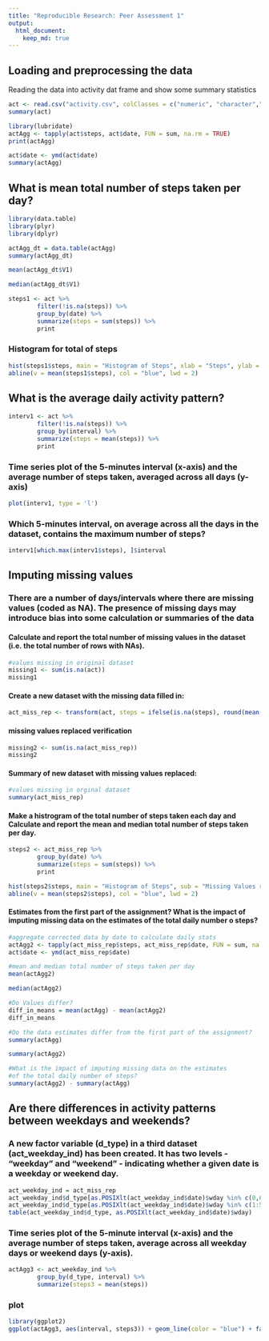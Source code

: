 ```yaml
---
title: "Reproducible Research: Peer Assessment 1"
output: 
  html_document:
    keep_md: true
---
```



## Loading and preprocessing the data
Reading the data into activity dat frame and show some summary statistics
```r
act <- read.csv("activity.csv", colClasses = c("numeric", "character","integer"))
summary(act)
```

```r
library(lubridate)
actAgg <- tapply(act$steps, act$date, FUN = sum, na.rm = TRUE)
print(actAgg)

act$date <- ymd(act$date)
summary(actAgg)

```

## What is mean total number of steps taken per day?
```r
library(data.table)
library(plyr)
library(dplyr)

actAgg_dt = data.table(actAgg)
summary(actAgg_dt)

mean(actAgg_dt$V1)

median(actAgg_dt$V1)

steps1 <- act %>%
        filter(!is.na(steps)) %>%
        group_by(date) %>%
        summarize(steps = sum(steps)) %>%
        print
```

### Histogram for total of steps
```r
hist(steps1$steps, main = "Histogram of Steps", xlab = "Steps", ylab = "Count")
abline(v = mean(steps1$steps), col = "blue", lwd = 2)

```

## What is the average daily activity pattern?
```r
interv1 <- act %>%
        filter(!is.na(steps)) %>%
        group_by(interval) %>%
        summarize(steps = mean(steps)) %>%
        print
```

### Time series plot of the 5-minutes interval (x-axis) and the average number of steps taken, averaged across all days (y-axis)
```r
plot(interv1, type = 'l')

```

### Which 5-minutes interval, on average across all the days in the dataset, contains the maximum number of steps?
```r
interv1[which.max(interv1$steps), ]$interval

```

## Imputing missing values
### There are a number of days/intervals where there are missing values (coded as NA). The presence of missing days may introduce bias into some calculation or summaries of the data

#### Calculate and report the total number of missing values in the dataset (i.e. the total number of rows with NAs).
```r
#values missing in original dataset
missing1 <- sum(is.na(act))
missing1

```
#### Create a new dataset with the missing data filled in:
```r
act_miss_rep <- transform(act, steps = ifelse(is.na(steps), round(mean(steps, na.rm = TRUE)), steps))

```

#### missing values replaced verification
```r
missing2 <- sum(is.na(act_miss_rep))
missing2

```
#### Summary of new dataset with missing values replaced:
```r
#values missing in orginal dataset
summary(act_miss_rep)

```

#### Make a histrogram of the total number of steps taken each day and Calculate and report the mean and median total number of steps taken per day.
```r
steps2 <- act_miss_rep %>%
        group_by(date) %>%
        summarize(steps = sum(steps)) %>%
        print

hist(steps2$steps, main = "Histogram of Steps", sub = "Missing Values replaced with mean of interval steps" , xlab = "Steps", ylab = "Count")
abline(v = mean(steps2$steps), col = "blue", lwd = 2)

```

#### Estimates from the first part of the assignment? What is the impact of imputing missing data on the estimates of the total daily number o steps?
```r
#aggregate corrected data by date to calculate daily stats
actAgg2 <- tapply(act_miss_rep$steps, act_miss_rep$date, FUN = sum, na.rm = TRUE)
act$date <- ymd(act_miss_rep$date)

#mean and median total number of steps taken per day
mean(actAgg2)

median(actAgg2)

#Do Values differ?
diff_in_means = mean(actAgg) - mean(actAgg2)
diff_in_means

#Do the data estimates differ from the first part of the assignment?
summary(actAgg)

summary(actAgg2)

#What is the impact of imputing missing data on the estimates
#of the total daily number of steps?
summary(actAgg2) - summary(actAgg)

```

## Are there differences in activity patterns between weekdays and weekends?
### A new factor variable (d_type) in a third dataset (act_weekday_ind) has been created. It has two levels - "weekday" and "weekend" - indicating whether a given date is a weekday or weekend day.
```r
act_weekday_ind = act_miss_rep
act_weekday_ind$d_type[as.POSIXlt(act_weekday_ind$date)$wday %in% c(0,6)] <- "weekday"
act_weekday_ind$d_type[as.POSIXlt(act_weekday_ind$date)$wday %in% c(1:5)] <- "weekend"
table(act_weekday_ind$d_type, as.POSIXlt(act_weekday_ind$date)$wday)

```

### Time series plot of the 5-minute interval (x-axis) and the average number of steps taken, average across all weekday days or weekend days (y-axis).
```r
actAgg3 <- act_weekday_ind %>%
        group_by(d_type, interval) %>%
        summarize(steps3 = mean(steps))

```

### plot
```r
library(ggplot2)
ggplot(actAgg3, aes(interval, steps3)) + geom_line(color = "blue") + facet_wrap(~d_type, ncol = 1)

```